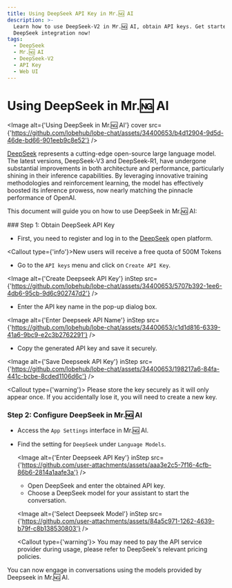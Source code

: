 ```yaml
---
title: Using DeepSeek API Key in Mr.🆖 AI
description: >-
  Learn how to use DeepSeek-V2 in Mr.🆖 AI, obtain API keys. Get started with
  DeepSeek integration now!
tags:
  - DeepSeek
  - Mr.🆖 AI
  - DeepSeek-V2
  - API Key
  - Web UI
---
```


# Using DeepSeek in Mr.🆖 AI

<Image
  alt={'Using DeepSeek in Mr.🆖 AI'}
  cover
  src={'https://github.com/lobehub/lobe-chat/assets/34400653/b4d12904-9d5d-46de-bd66-901eeb9c8e52'}
/>

[DeepSeek](https://www.deepseek.com/) represents a cutting-edge open-source large language model. The latest versions, DeepSeek-V3 and DeepSeek-R1, have undergone substantial improvements in both architecture and performance, particularly shining in their inference capabilities. By leveraging innovative training methodologies and reinforcement learning, the model has effectively boosted its inference prowess, now nearly matching the pinnacle performance of OpenAI.

This document will guide you on how to use DeepSeek in Mr.🆖 AI:

<Steps>
  ### Step 1: Obtain DeepSeek API Key

  - First, you need to register and log in to the [DeepSeek](https://platform.deepseek.com/) open platform.

  <Callout type={'info'}>New users will receive a free quota of 500M Tokens</Callout>

  - Go to the `API keys` menu and click on `Create API Key`.

  <Image alt={'Create Deepseek API Key'} inStep src={'https://github.com/lobehub/lobe-chat/assets/34400653/5707b392-1ee6-4db6-95cb-9d6c902747d2'} />

  - Enter the API key name in the pop-up dialog box.

  <Image alt={'Enter Deepseek API Name'} inStep src={'https://github.com/lobehub/lobe-chat/assets/34400653/c1d1d816-6339-41a6-9bc9-e2c3b2762291'} />

  - Copy the generated API key and save it securely.

  <Image alt={'Save Deepseek API Key'} inStep src={'https://github.com/lobehub/lobe-chat/assets/34400653/198217a6-84fa-441c-bcbe-8cded1106d6c'} />

  <Callout type={'warning'}>
    Please store the key securely as it will only appear once. If you accidentally lose it, you will
    need to create a new key.
  </Callout>


### Step 2: Configure DeepSeek in Mr.🆖 AI

- Access the `App Settings` interface in Mr.🆖 AI.
- Find the setting for `DeepSeek` under `Language Models`.

  <Image alt={'Enter Deepseek API Key'} inStep src={'https://github.com/user-attachments/assets/aaa3e2c5-7f16-4cfb-86b6-2814a1aafe3a'} />

  - Open DeepSeek and enter the obtained API key.
  - Choose a DeepSeek model for your assistant to start the conversation.

  <Image alt={'Select Deepseek Model'} inStep src={'https://github.com/user-attachments/assets/84a5c971-1262-4639-b79f-c8b138530803'} />

  <Callout type={'warning'}>
    You may need to pay the API service provider during usage, please refer to DeepSeek's relevant
    pricing policies.
  </Callout>
</Steps>

You can now engage in conversations using the models provided by Deepseek in Mr.🆖 AI.
